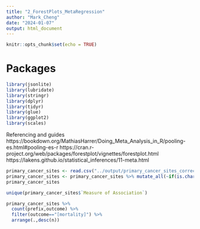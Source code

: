 ---
title: "2_ForestPlots_MetaRegression"
author: "Mark_Cheng"
date: "2024-01-07"
output: html_document
---

```{r setup, include=FALSE}
knitr::opts_chunk$set(echo = TRUE)
```

# Packages
```{r}
library(jsonlite)
library(lubridate)
library(stringr)
library(dplyr)
library(tidyr)
library(glue)
library(ggplot2)
library(scales)
```

Referencing and guides
https://bookdown.org/MathiasHarrer/Doing_Meta_Analysis_in_R/pooling-es.html#pooling-es-r
https://cran.r-project.org/web/packages/forestplot/vignettes/forestplot.html
https://lakens.github.io/statistical_inferences/11-meta.html

```{r}
primary_cancer_sites <- read.csv("../output/primary_cancer_sites_corrections_initial_analysis.csv",check.names = FALSE)
primary_cancer_sites <- primary_cancer_sites %>% mutate_all(~if(is.character(.)) trimws(.) else .) #trimws
primary_cancer_sites
```

```{r}
unique(primary_cancer_sites$`Measure of Association`)
```


```{r}
primary_cancer_sites %>%
  count(prefix,outcome) %>%
  filter(outcome=="[mortality]") %>%
  arrange(.,desc(n))
```

